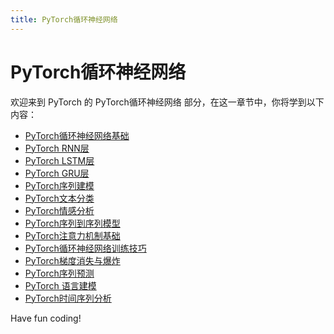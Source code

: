 ```yaml
---
title: PyTorch循环神经网络
---
```


# PyTorch循环神经网络

欢迎来到 PyTorch 的 PyTorch循环神经网络 部分，在这一章节中，你将学到以下内容：

- [PyTorch循环神经网络基础](./0-pytorch-recurrent-neural-network-basics.mdx)
- [PyTorch RNN层](./1-pytorch-rnn-layer.mdx)
- [PyTorch LSTM层](./2-pytorch-lstm-layer.mdx)
- [PyTorch GRU层](./3-pytorch-gru-layer.mdx)
- [PyTorch序列建模](./4-pytorch-sequence-modeling.mdx)
- [PyTorch文本分类](./5-pytorch-text-classification.mdx)
- [PyTorch情感分析](./6-sentiment-analysis-with-pytorch.mdx)
- [PyTorch序列到序列模型](./7-pytorch-sequence-to-sequence-model.mdx)
- [PyTorch注意力机制基础](./8-pytorch-attention-mechanism-basics.mdx)
- [PyTorch循环神经网络训练技巧](./9-pytorch-recurrent-neural-network-training-techniques.mdx)
- [PyTorch梯度消失与爆炸](./10-pytorch-gradient-disappearance-and-explosion.mdx)
- [PyTorch序列预测](./11-pytorch-sequence-prediction.mdx)
- [PyTorch 语言建模](./12-language-modeling-with-pytorch.mdx)
- [PyTorch时间序列分析](./13-pytorch-time-series-analysis.mdx)

Have fun coding!
